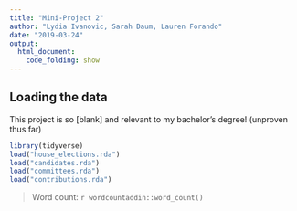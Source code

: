 ```yaml
---
title: "Mini-Project 2"
author: "Lydia Ivanovic, Sarah Daum, Lauren Forando"
date: "2019-03-24"
output: 
  html_document:
    code_folding: show
---
```



## Loading the data

This project is so [blank] and relevant to my bachelor's degree! 
(unproven thus far)

```r
library(tidyverse)
load("house_elections.rda")
load("candidates.rda")
load("committees.rda")
load("contributions.rda")
```

> Word count: `r wordcountaddin::word_count()`